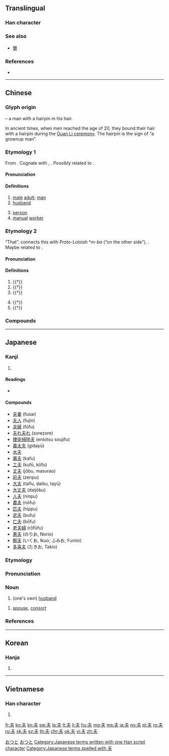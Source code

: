 {{also|禾|末|天|未|夭|兂|伕}}
==Translingual==

===Han character===
{{Han char|rn=37|rad=大|as=01|sn=4|four=50030|canj=QO|ids=⿻二人}}

===See also===
* {{l|mul|替}} [[賛]] {{qualifier|top simplified from 竝 and 兟}}

===References===
* {{Han ref|kx=0248.110|dkj=05835|dj=0507.010|hdz=10521.010|uh=592B|ud=22827|bh=A4D2|bd=42194}}

----

==Chinese==
{{zh-forms}}

===Glyph origin===
{{Han etym}}
{{Han compound|大|一|ls=ic|t1=man|t2=hairpin}} – a man with a hairpin in his hair.

In ancient times, when men reached the age of 20, they bound their hair with a hairpin during the [[w:Guan Li|Guan Li ceremony]]. The hairpin is the sign of “a grownup man”.

===Etymology 1===
From {{inh|zh|sit-pro|*p/ba||male, father, third-person pronoun}}. Cognate with {{cog|bo|པ||''masculine noun suffix''}}, {{cog|my|ဖ||''masculine noun suffix''}}. Possibly related to {{och-l|父|father}}.

====Pronunciation====
{{zh-pron
|m=fū
|c=fu1
|h=pfs=fû
|md=hŭ
|mn=hu
|w=1fu,3vu
|mc=2
|oc=1,1
|cat=n
}}

====Definitions====
{{zh-hanzi}}

# [[male]] [[adult]]; [[man]]
# [[husband]]
#: {{zh-x|丈夫|husband}}
#: {{zh-x|夫婦|married couple}}
# [[person]]
# [[manual]] [[worker]]
#: {{zh-x|農夫|peasant}}
#: {{zh-x|漁夫|fisherman}}

===Etymology 2===
“That”. {{zh-ref|Schuessler (2007)}} connects this with Proto-Loloish *''m-ba'' (“on the other side”), {{cog|bo|ཕ||beyond, farther on, onward}}. Maybe related to {{och-l|彼|that}}.

====Pronunciation====
{{zh-pron
|m=fú
|c=fu4
|mc=1
|oc=2+3,2
|cat=pron,part
}}

====Definitions====
{{zh-hanzi}}

# {{†}} {{n-g|A generic personal pronoun – [[he]]; [[she]]; [[it]]; [[they]].}}
# {{†}} {{n-g|A generic demonstrative pronoun – [[this]]; [[that]]; [[these]]; [[those]].}}
# {{†}} {{n-g|Sentence-initial particle which introduces a [[topic]].}}
#: {{zh-x|夫{fú} 將{jiàng} 者，國 之 輔 也。|'''The''' general is the country's defense.|ref=Sunzi}}
# {{†}} {{n-g|Sentence-final particle, meaning “Is it not?”.}}
# {{†}} {{n-g|Meaningless particle in the middle of a sentence.}}

===Compounds===
{{zh-der|夫人:madam|大夫:doctor|丈夫:husband|夫婦:married couple|功夫:kung-fu|農夫:peasant|漁夫:fisherman|一勇之夫|一夫|丈夫女|丈夫子|三閭大夫|下功夫|下大夫|下工夫|不丈夫|不多工夫|不杖期夫|且夫|中散大夫|主治大夫|尹霍夫池|二夫人|五大夫|五羖大夫|人夫|人盡可夫|介夫|伊凡諾夫|伙夫|偉丈夫|做工夫|傖夫俗人|僕夫|先夫|光祿大夫|克利夫蘭|克希荷夫|兒夫|兒女夫妻|共事一夫|冰島漁夫|凡夫|凡夫俗子|凡夫肉眼|剋夫|前夫|力敵萬夫|功夫片|勇夫|勇夫悍卒|匹夫|匹夫之勇|匹夫匹婦|匹夫懷璧|匹夫有責|千夫|千夫所指|千夫長|半刻工夫|南斯拉夫|卡夫卡|卿大夫|周亞夫|哲夫|單夫隻婦|嗇夫|嗟夫|地下夫人|坐產招夫|堯夫助麥|壓寨夫人|士大夫|士大夫畫|士夫|壯夫|夜夫|大丈夫|大夫松|太中大夫|太夫人|太夫子|夫主|夫人城|夫人縣君|夫人裙帶|夫倡婦隨|夫兄弟|夫君|夫唱婦隨|夫妻|夫妻兩口|夫妻反目|夫妻店|夫妻相|夫妻關係|夫娘|夫婦合璧|夫婦和|夫婦好合|夫婦齊眉|夫婿|夫子|夫子自道|夫家|夫差|夫役|夫榮妻貴|夫榮妻顯|夫權|夫死從子|夫男|夫貴妻榮|夫頭|夫馬|夫黨|夯夫|夯鐵之夫|奉政大夫|女丈夫|女中丈夫|奸夫|如夫人|妹夫|妻以夫貴|姊夫|姐夫|姑夫|姦夫|姦夫淫婦|姨夫|娼夫|婢作夫人|婢學夫人|婦奪夫權|嫂夫人|子大夫|孔夫子|孱夫|安得列夫|宰夫|家庭主夫|家庭煮夫|寡夫|尊夫人|小丈夫|小夫人|居里夫人|屠夫|屠格涅夫|工夫|工夫茶|巴夫洛夫|床上功夫|庸夫|廚夫|役夫|征夫|後夫|御史大夫|御夫座|怨女曠夫|怯夫|息夫人|患難夫妻|情夫|愚夫|愚夫愚婦|憂愁夫人|懦夫|戚夫人|打脊匹夫|扛夫|抓工夫|抗戰夫人|押寨夫人|抽功夫|拉夫|拉格羅夫|拔圍出夫|拙夫|指腳夫妻|挑夫|挑妻窩夫|摩耶夫人|擔夫|故夫|斯拉夫族|曠夫|曠夫怨女|更夫|有夫之婦|有工夫|望夫石|未婚夫|李夫人|村夫|村夫俗子|村夫子|村夫野老|杖期夫|柴米夫妻|柴門霍夫|梅爾夫人|槓夫|樵夫|武夫|死工夫|殺狗勸夫|民夫|民賊獨夫|水夫|水火夫|水磨工夫|沒工夫|沒得工夫|沒的功夫|沙卡洛夫|海夫人|清道夫|湘夫人|潛夫論|瀧夫|灌夫罵坐|火夫|烈丈夫|牧夫座|狂夫|獨夫|獨夫民賊|玉夫座|王夫之|用工夫|田夫牧子|田夫野老|病夫|白費功夫|百夫良|百夫長|盭夫|相夫教子|相女配夫|眇小丈夫|磨功夫|萬夫|萬夫不當|萬夫莫敵|萬夫莫當|穡夫|空中夫妻|窺御激夫|站夫|竹夫人|第一夫人|筆下功夫|管夫人|箱底功夫|精夫|糞夫|結髮夫妻|縴夫|罵坐灌夫|羅敷有夫|羅蘭夫人|義夫節婦|老匹夫|老夫|老夫妻|老夫子|老夫老妻|而夫|耕夫|肉眼凡夫|腳夫|膳夫|臨水夫人|舁夫|船夫|花燭夫妻|花蕊夫人|若夫|莽大夫|莽夫|莽灌夫|蒙古大夫|薄夫|蝴蝶夫人|衛夫人|表沃夫|表面工夫|褐夫|西山餓夫|諫議大夫|謀夫孔多|貝奧武夫|貞夫烈婦|販夫走卒|貪夫徇財|貪夫痴客|費功夫|貼夫|賣工夫|賤丈夫|赫魯雪夫|赳赳武夫|起夫|車夫|車腳夫|輓夫|輦夫|轎夫|迂夫子|逐臭之夫|郁達夫|鄉大夫|鄙夫|鄙夫之見|長夫|閒工夫|關夫子|陰時夫|陳果夫|陸秀夫|露水夫妻|韋布匹夫|頂上功夫|馬夫|馬爾地夫|騾夫|高爾夫|高爾夫球|魯道夫|鰥夫|齋夫}}

----

==Japanese==

===Kanji===
{{ja-kanji|grade=4|rs=大01}}

# {{defn|lang=ja|sort=大01}}

====Readings====
* {{ja-readings|on=[[ふ]] (''fu''), [[ふう]] (''fū''), [[ぶ]] (''bu'') [[ぷ]](''pu'')|kun=[[おっと]] (''otto''), [[それ]] ([[夫れ]], ''sore'')|nanori=[[お]] (''o''), [[と]] (''to''), [[ゆう]] (''yū''), [[よ]] (''yo'')}}

====Compounds====
{{der-top|Compounds}}
* [[夫妻]] (fusai)
* [[夫人]] (fujin)
* [[夫婦]] (fūfu)
* [[夫れ夫れ]] (sorezore)
* [[煙突掃除夫]] (entotsu soujifu)
* [[義太夫]] (gidayū)
* [[水夫]]
* [[寡夫]] (kafu)
* [[工夫]] (kufū, kōfu)
* [[丈夫]] (jōbu, masurao)
* [[前夫]] (zenpu)
* [[大夫]] (taifu, daibu, tayū)
* [[大丈夫]] (daijōbu)
* [[人夫]] (ninpu)
* [[農夫]] (nōfu)
* [[匹夫]] (hippu)
* [[武夫]] (bufu)
* [[亡夫]] (bōfu)
* [[老夫婦]] (rōfūfu)
* [[憲夫]] (のりお, Norio)
* [[郁夫]] (いくお, Ikuo; ふみお, Fumio)
* [[多喜夫]] (たきお, Takio)
{{der-bottom}}

===Etymology===
{{ja-kanjitab|おっと|yomi=k}}
{{rfe|lang=ja|Needs splitting by reading.}}

===Pronunciation===
{{ja-pron|yomi=k|おっと|acc=0|acc_ref=SMK2,NHK,DJR}}

===Noun===
{{ja-noun|おっと|hhira=をつと}}

# {{lb|ja|humble|sort=おっと}} (one's own) [[husband]]

{{ja-noun|つま}}

# [[spouse]], [[consort]]

===References===
<references/>

[[Category:Japanese basic words|おつと]]
[[Category:ja:Family|おつと]]
[[Category:Japanese terms written with one Han script character]]
[[Category:Japanese terms spelled with 夫]]

----

==Korean==

===Hanja===
{{ko-hanja|hangeul=부}}

# {{defn|lang=ko|sort=大01}}

----

==Vietnamese==

===Han character===
{{vi-hantu|[[phu]]|rs=大01}}

# {{defn|lang=vi|sort=大01}}

[[fr:夫]]
[[ko:夫]]
[[kn:夫]]
[[sw:夫]]
[[la:夫]]
[[lt:夫]]
[[li:夫]]
[[hu:夫]]
[[mg:夫]]
[[ms:夫]]
[[ja:夫]]
[[no:夫]]
[[pl:夫]]
[[ro:夫]]
[[ru:夫]]
[[sk:夫]]
[[sv:夫]]
[[th:夫]]
[[chr:夫]]
[[uk:夫]]
[[vi:夫]]
[[zh:夫]]